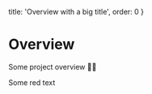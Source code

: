   title: 'Overview with a big title',
  order: 0
}

# Overview

Some project overview 🚧🚧

Some red text
